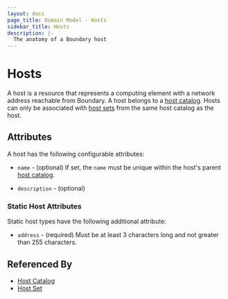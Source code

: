 ```yaml
---
layout: docs
page_title: Domain Model - Hosts
sidebar_title: Hosts
description: |-
  The anatomy of a Boundary host
---
```


# Hosts

A host is a resource
that represents a computing element with a network address
reachable from Boundary.
A host belongs to a [host catalog][].
Hosts can only be associated with [host sets][] 
from the same host catalog as the host. 

## Attributes

A host has the following configurable attributes:

- `name` - (optional)
  If set, the `name` must be unique within the host's parent [host catalog][].

- `description` - (optional)

### Static Host Attributes

Static host types have the following additional attribute:

- `address` - (required)
  Must be at least 3 characters long and not greater than 255 characters.

## Referenced By

- [Host Catalog][]
- [Host Set][]

[host catalog]: /docs/concepts/domain-model/host-catalogs
[host catalogs]: /docs/concepts/domain-model/host-catalogs
[host set]: /docs/concepts/domain-model/host-sets
[host sets]: /docs/concepts/domain-model/host-sets
